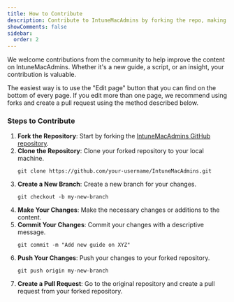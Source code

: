 ```yaml
---
title: How to Contribute
description: Contribute to IntuneMacAdmins by forking the repo, making changes, and submitting a pull request.
showComments: false
sidebar:
  order: 2
---
```



We welcome contributions from the community to help improve the content on IntuneMacAdmins. Whether it's a new guide, a script, or an insight, your contribution is valuable.

<Aside type="tip">
  The easiest way is to use the "Edit page" button that you can find on the
  bottom of every page. If you edit more than one page, we recommend using forks
  and create a pull request using the method described below.
</Aside>

### Steps to Contribute

<Steps>
  <ol>
    <li>
      <strong>Fork the Repository</strong>: Start by forking the <a href="https://github.com/ugurkocde/IntuneMacAdmins">IntuneMacAdmins GitHub repository</a>.
    </li>
    <li>
      <strong>Clone the Repository</strong>: Clone your forked repository to your local machine.
      <pre><code>git clone https://github.com/your-username/IntuneMacAdmins.git</code></pre>
    </li>
    <li>
      <strong>Create a New Branch</strong>: Create a new branch for your changes. 
      <pre><code>git checkout -b my-new-branch</code></pre>
    </li>
    <li>
      <strong>Make Your Changes</strong>: Make the necessary changes or additions to the content.
    </li>
    <li>
      <strong>Commit Your Changes</strong>: Commit your changes with a descriptive message. 
      <pre><code>git commit -m "Add new guide on XYZ"</code></pre>
    </li>
    <li>
      <strong>Push Your Changes</strong>: Push your changes to your forked repository.
      <pre><code>git push origin my-new-branch</code></pre>
    </li>
    <li>
      <strong>Create a Pull Request</strong>: Go to the original repository and create a pull request from your forked repository.
    </li>
  </ol>
</Steps>